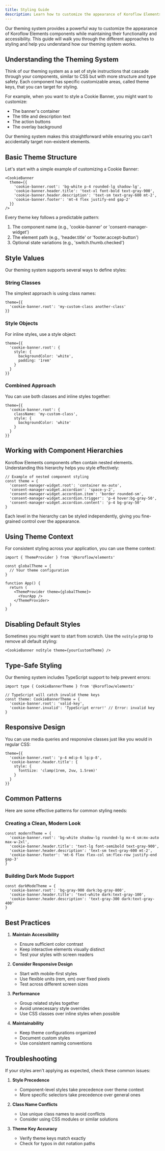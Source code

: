 ```yaml
---
title: Styling Guide
description: Learn how to customize the appearance of Koroflow Elements components through our flexible theming system.
---
```


Our theming system provides a powerful way to customize the appearance of Koroflow Elements components while maintaining their functionality and accessibility. This guide will walk you through the different approaches to styling and help you understand how our theming system works.

## Understanding the Theming System

Think of our theming system as a set of style instructions that cascade through your components, similar to CSS but with more structure and type safety. Each component has specific customizable areas, called theme keys, that you can target for styling.

For example, when you want to style a Cookie Banner, you might want to customize:
- The banner's container
- The title and description text
- The action buttons
- The overlay background

Our theming system makes this straightforward while ensuring you can't accidentally target non-existent elements.

## Basic Theme Structure

Let's start with a simple example of customizing a Cookie Banner:

```tsx
<CookieBanner 
  theme={{
    'cookie-banner.root': 'bg-white p-4 rounded-lg shadow-lg',
    'cookie-banner.header.title': 'text-xl font-bold text-gray-900',
    'cookie-banner.header.description': 'text-sm text-gray-600 mt-2',
    'cookie-banner.footer': 'mt-4 flex justify-end gap-2'
  }}
/>
```

Every theme key follows a predictable pattern:
1. The component name (e.g., 'cookie-banner' or 'consent-manager-widget')
2. The element path (e.g., 'header.title' or 'footer.accept-button')
3. Optional state variations (e.g., 'switch.thumb.checked')

## Style Values

Our theming system supports several ways to define styles:

### String Classes
The simplest approach is using class names:

```tsx
theme={{
  'cookie-banner.root': 'my-custom-class another-class'
}}
```

### Style Objects
For inline styles, use a style object:

```tsx
theme={{
  'cookie-banner.root': {
    style: {
      backgroundColor: 'white',
      padding: '1rem'
    }
  }
}}
```

### Combined Approach
You can use both classes and inline styles together:

```tsx
theme={{
  'cookie-banner.root': {
    className: 'my-custom-class',
    style: {
      backgroundColor: 'white'
    }
  }
}}
```

## Working with Component Hierarchies

Koroflow Elements components often contain nested elements. Understanding this hierarchy helps you style effectively:

```tsx
// Example of nested component styling
const theme = {
  'consent-manager-widget.root': 'container mx-auto',
  'consent-manager-widget.accordion': 'space-y-2',
  'consent-manager-widget.accordion.item': 'border rounded-sm',
  'consent-manager-widget.accordion.trigger': 'p-4 hover:bg-gray-50',
  'consent-manager-widget.accordion.content': 'p-4 bg-gray-50'
}
```

Each level in the hierarchy can be styled independently, giving you fine-grained control over the appearance.

## Using Theme Context

For consistent styling across your application, you can use theme context:

```tsx
import { ThemeProvider } from '@koroflow/elements'

const globalTheme = {
  // Your theme configuration
}

function App() {
  return (
    <ThemeProvider theme={globalTheme}>
      <YourApp />
    </ThemeProvider>
  )
}
```

## Disabling Default Styles

Sometimes you might want to start from scratch. Use the `noStyle` prop to remove all default styling:

```tsx
<CookieBanner noStyle theme={yourCustomTheme} />
```

## Type-Safe Styling

Our theming system includes TypeScript support to help prevent errors:

```tsx
import type { CookieBannerTheme } from '@koroflow/elements'

// TypeScript will catch invalid theme keys
const theme: CookieBannerTheme = {
  'cookie-banner.root': 'valid-key',
  'cookie-banner.invalid': 'TypeScript error!' // Error: invalid key
}
```

## Responsive Design

You can use media queries and responsive classes just like you would in regular CSS:

```tsx
theme={{
  'cookie-banner.root': 'p-4 md:p-6 lg:p-8',
  'cookie-banner.header.title': {
    style: {
      fontSize: 'clamp(1rem, 2vw, 1.5rem)'
    }
  }
}}
```

## Common Patterns

Here are some effective patterns for common styling needs:

### Creating a Clean, Modern Look
```tsx
const modernTheme = {
  'cookie-banner.root': 'bg-white shadow-lg rounded-lg mx-4 sm:mx-auto max-w-2xl',
  'cookie-banner.header.title': 'text-lg font-semibold text-gray-900',
  'cookie-banner.header.description': 'text-sm text-gray-600 mt-2',
  'cookie-banner.footer': 'mt-6 flex flex-col sm:flex-row justify-end gap-3'
}
```

### Building Dark Mode Support
```tsx
const darkModeTheme = {
  'cookie-banner.root': 'bg-gray-900 dark:bg-gray-800',
  'cookie-banner.header.title': 'text-white dark:text-gray-100',
  'cookie-banner.header.description': 'text-gray-300 dark:text-gray-400'
}
```

## Best Practices

1. **Maintain Accessibility**
   - Ensure sufficient color contrast
   - Keep interactive elements visually distinct
   - Test your styles with screen readers

2. **Consider Responsive Design**
   - Start with mobile-first styles
   - Use flexible units (rem, em) over fixed pixels
   - Test across different screen sizes

3. **Performance**
   - Group related styles together
   - Avoid unnecessary style overrides
   - Use CSS classes over inline styles when possible

4. **Maintainability**
   - Keep theme configurations organized
   - Document custom styles
   - Use consistent naming conventions

## Troubleshooting

If your styles aren't applying as expected, check these common issues:

1. **Style Precedence**
   - Component-level styles take precedence over theme context
   - More specific selectors take precedence over general ones

2. **Class Name Conflicts**
   - Use unique class names to avoid conflicts
   - Consider using CSS modules or similar solutions

3. **Theme Key Accuracy**
   - Verify theme keys match exactly
   - Check for typos in dot notation paths

